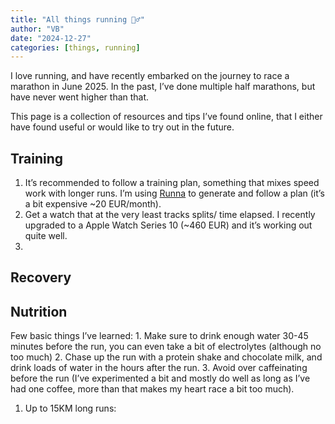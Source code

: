 ```yaml
---
title: "All things running 🏃‍♂️"
author: "VB"
date: "2024-12-27"
categories: [things, running]
---
```


I love running, and have recently embarked on the journey to race a marathon in June 2025. In the past, I've done multiple half marathons, but have never went higher than that.

This page is a collection of resources and tips I've found online, that I either have found useful or would like to try out in the future.

## Training
1. It's recommended to follow a training plan, something that mixes speed work with longer runs. I'm using [Runna](https://runna.ai/) to generate and follow a plan (it's a bit expensive ~20 EUR/month).
2. Get a watch that at the very least tracks splits/ time elapsed. I recently upgraded to a Apple Watch Series 10 (~460 EUR) and it's working out quite well.
3.  

## Recovery

## Nutrition
Few basic things I've learned:
1. Make sure to drink enough water 30-45 minutes before the run, you can even take a bit of electrolytes (although no too much)
2. Chase up the run with a protein shake and chocolate milk, and drink loads of water in the hours after the run.
3. Avoid over caffeinating before the run (I've experimented a bit and mostly do well as long as I've had one coffee, more than that makes my heart race a bit too much).

1. Up to 15KM long runs: